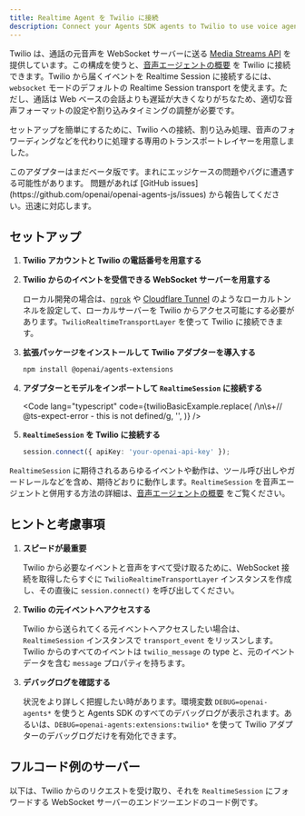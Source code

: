 ```yaml
---
title: Realtime Agent を Twilio に接続
description: Connect your Agents SDK agents to Twilio to use voice agents
---
```



Twilio は、通話の元音声を WebSocket サーバーに送る [Media Streams API](https://www.twilio.com/docs/voice/media-streams) を提供しています。この構成を使うと、[音声エージェントの概要](/openai-agents-js/ja/guides/voice-agents) を Twilio に接続できます。Twilio から届くイベントを Realtime Session に接続するには、`websocket` モードのデフォルトの Realtime Session transport を使えます。ただし、通話は Web ベースの会話よりも遅延が大きくなりがちなため、適切な音声フォーマットの設定や割り込みタイミングの調整が必要です。

セットアップを簡単にするために、Twilio への接続、割り込み処理、音声のフォワーディングなどを代わりに処理する専用のトランスポートレイヤーを用意しました。

<Aside type="caution">
  このアダプターはまだベータ版です。まれにエッジケースの問題やバグに遭遇する可能性があります。
  問題があれば [GitHub
  issues](https://github.com/openai/openai-agents-js/issues)
  から報告してください。迅速に対応します。
</Aside>

## セットアップ

<Steps>

1. **Twilio アカウントと Twilio の電話番号を用意する**

2. **Twilio からのイベントを受信できる WebSocket サーバーを用意する**

   ローカル開発の場合は、[`ngrok`](https://ngrok.io/) や
   [Cloudflare Tunnel](https://developers.cloudflare.com/pages/how-to/preview-with-cloudflare-tunnel/)
   のようなローカルトンネルを設定して、ローカルサーバーを Twilio からアクセス可能にする必要があります。`TwilioRealtimeTransportLayer` を使って Twilio に接続できます。

3. **拡張パッケージをインストールして Twilio アダプターを導入する**

   ```bash
   npm install @openai/agents-extensions
   ```

4. **アダプターとモデルをインポートして `RealtimeSession` に接続する**

   <Code
     lang="typescript"
     code={twilioBasicExample.replace(
       /\n\s+\/\/ @ts-expect-error - this is not defined/g,
       '',
     )}
   />

5. **`RealtimeSession` を Twilio に接続する**

   ```typescript
   session.connect({ apiKey: 'your-openai-api-key' });
   ```

</Steps>

`RealtimeSession` に期待されるあらゆるイベントや動作は、ツール呼び出しやガードレールなどを含め、期待どおりに動作します。`RealtimeSession` を音声エージェントと併用する方法の詳細は、[音声エージェントの概要](/openai-agents-js/ja/guides/voice-agents) をご覧ください。

## ヒントと考慮事項

1. **スピードが最重要**

   Twilio から必要なイベントと音声をすべて受け取るために、WebSocket 接続を取得したらすぐに `TwilioRealtimeTransportLayer` インスタンスを作成し、その直後に `session.connect()` を呼び出してください。

2. **Twilio の元イベントへアクセスする**

   Twilio から送られてくる元イベントへアクセスしたい場合は、`RealtimeSession` インスタンスで `transport_event` をリッスンします。Twilio からのすべてのイベントは `twilio_message` の type と、元のイベントデータを含む `message` プロパティを持ちます。

3. **デバッグログを確認する**

   状況をより詳しく把握したい時があります。環境変数 `DEBUG=openai-agents*` を使うと Agents SDK のすべてのデバッグログが表示されます。あるいは、`DEBUG=openai-agents:extensions:twilio*` を使って Twilio アダプターのデバッグログだけを有効化できます。

## フルコード例のサーバー

以下は、Twilio からのリクエストを受け取り、それを `RealtimeSession` にフォワードする WebSocket サーバーのエンドツーエンドのコード例です。

<Code
  lang="typescript"
  code={twilioServerExample}
  title="Fastify を使ったサーバー例"
/>

